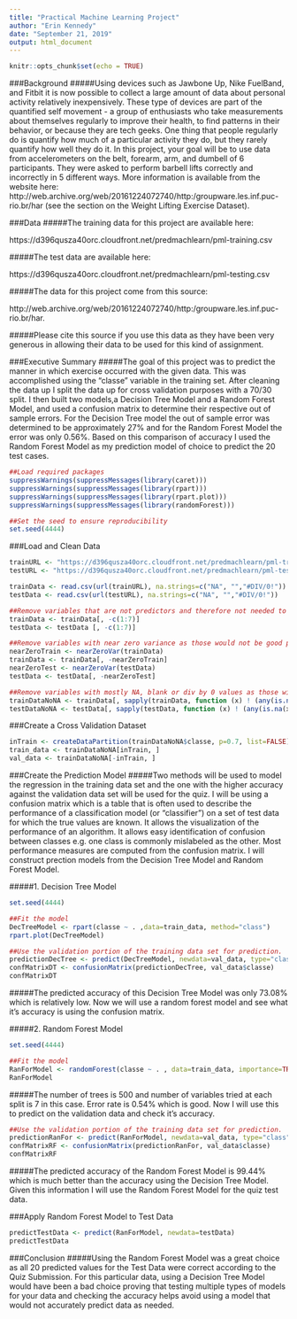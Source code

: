 ---
title: "Practical Machine Learning Project"
author: "Erin Kennedy"
date: "September 21, 2019"
output: html_document
---

```{r setup, include=FALSE}
knitr::opts_chunk$set(echo = TRUE)
```

###Background
#####Using devices such as Jawbone Up, Nike FuelBand, and Fitbit it is now possible to collect a large amount of data about personal activity relatively inexpensively. These type of devices are part of the quantified self movement - a group of enthusiasts who take measurements about themselves regularly to improve their health, to find patterns in their behavior, or because they are tech geeks. One thing that people regularly do is quantify how much of a particular activity they do, but they rarely quantify how well they do it. In this project, your goal will be to use data from accelerometers on the belt, forearm, arm, and dumbell of 6 participants. They were asked to perform barbell lifts correctly and incorrectly in 5 different ways. More information is available from the website here: http://web.archive.org/web/20161224072740/http:/groupware.les.inf.puc-rio.br/har (see the section on the Weight Lifting Exercise Dataset).

###Data
#####The training data for this project are available here:

https://d396qusza40orc.cloudfront.net/predmachlearn/pml-training.csv

#####The test data are available here:

https://d396qusza40orc.cloudfront.net/predmachlearn/pml-testing.csv

#####The data for this project come from this source:

http://web.archive.org/web/20161224072740/http:/groupware.les.inf.puc-rio.br/har. 

#####Please cite this source if you use this data as they have been very generous in allowing their data to be used for this kind of assignment.

###Executive Summary
#####The goal of this project was to predict the manner in which exercise occurred with the given data. This was accomplished using the "classe" variable in the training set. After cleaning the data up I split the data up for cross validation purposes with a 70/30 split. I then built two models,a Decision Tree Model and a Random Forest Model, and used a confusion matrix to determine their respective out of sample errors. For the Decision Tree model the out of sample error was determined to be approximately 27% and for the Random Forest Model the error was only 0.56%. Based on this comparison of accuracy I used the Random Forest Model as my prediction model of choice to predict the 20 test cases.

```{r}
##Load required packages
suppressWarnings(suppressMessages(library(caret)))
suppressWarnings(suppressMessages(library(rpart)))
suppressWarnings(suppressMessages(library(rpart.plot)))
suppressWarnings(suppressMessages(library(randomForest)))

##Set the seed to ensure reproducibility
set.seed(4444)
```

###Load and Clean Data
```{r}
trainURL <- "https://d396qusza40orc.cloudfront.net/predmachlearn/pml-training.csv"
testURL <- "https://d396qusza40orc.cloudfront.net/predmachlearn/pml-testing.csv"

trainData <- read.csv(url(trainURL), na.strings=c("NA", "","#DIV/0!"))
testData <- read.csv(url(testURL), na.strings=c("NA", "","#DIV/0!"))

##Remove variables that are not predictors and therefore not needed to reduce the amount of data being read.
trainData <- trainData[, -c(1:7)]
testData <- testData [, -c(1:7)]

##Remove variables with near zero variance as those would not be good predictors
nearZeroTrain <- nearZeroVar(trainData)
trainData <- trainData[, -nearZeroTrain]
nearZeroTest <- nearZeroVar(testData)
testData <- testData[, -nearZeroTest]

##Remove variables with mostly NA, blank or div by 0 values as those will also not be good predictors
trainDataNoNA <- trainData[, sapply(trainData, function (x) ! (any(is.na(x) | x== "" | x== "#DIV/0!")))]
testDataNoNA <- testData[, sapply(testData, function (x) ! (any(is.na(x) | x== "" | x== "#DIV/0!")))]
```

###Create a Cross Validation Dataset
```{r}
inTrain <- createDataPartition(trainDataNoNA$classe, p=0.7, list=FALSE)
train_data <- trainDataNoNA[inTrain, ]
val_data <- trainDataNoNA[-inTrain, ]
```

###Create the Prediction Model
#####Two methods will be used to model the regression in the training data set and the one with the higher accuracy against the validation data set will be used for the quiz. I will be using a confusion matrix which is a table that is often used to describe the performance of a classification model (or "classifier") on a set of test data for which the true values are known. It allows the visualization of the performance of an algorithm. It allows easy identification of confusion between classes e.g. one class is commonly mislabeled as the other. Most performance measures are computed from the confusion matrix. I will construct prection models from the Decision Tree Model and Random Forest Model.

#####1. Decision Tree Model
```{r}
set.seed(4444)

##Fit the model
DecTreeModel <- rpart(classe ~ . ,data=train_data, method="class")
rpart.plot(DecTreeModel)

##Use the validation portion of the training data set for prediction.
predictionDecTree <- predict(DecTreeModel, newdata=val_data, type="class")
confMatrixDT <- confusionMatrix(predictionDecTree, val_data$classe)
confMatrixDT
```

#####The predicted accuracy of this Decision Tree Model was only 73.08% which is relatively low. Now we will use a random forest model and see what it's accuracy is using the confusion matrix.

#####2. Random Forest Model
```{r}
set.seed(4444)

##Fit the model
RanForModel <- randomForest(classe ~ . , data=train_data, importance=TRUE)
RanForModel
```
#####The number of trees is 500 and number of variables tried at each split is 7 in this case. Error rate is 0.54% which is good. Now I will use this to predict on the validation data and check it's accuracy.

```{r}
##Use the validation portion of the training data set for prediction.
predictionRanFor <- predict(RanForModel, newdata=val_data, type="class")
confMatrixRF <- confusionMatrix(predictionRanFor, val_data$classe)
confMatrixRF
```
#####The predicted accuracy of the Random Forest Model is 99.44% which is much better than the accuracy using the Decision Tree Model. Given this information I will use the Random Forest Model for the quiz test data.

###Apply Random Forest Model to Test Data
```{r}
predictTestData <- predict(RanForModel, newdata=testData)
predictTestData
```

###Conclusion
#####Using the Random Forest Model was a great choice as all 20 predicted values for the Test Data were correct according to the Quiz Submission. For this particular data, using a Decision Tree Model would have been a bad choice proving that testing multiple types of models for your data and checking the accuracy helps avoid using a model that would not accurately predict data as needed.